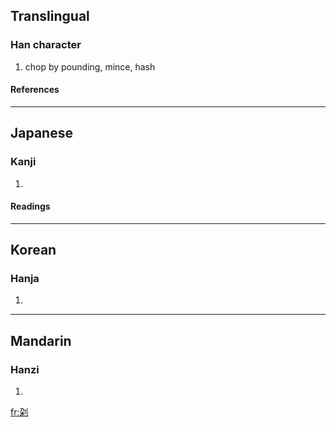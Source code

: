 {{see|剁}}

==Translingual==
===Han character===
{{Han char|rn=18|rad=刀|as=06|sn=8|four=|canj=弓木中弓 (NDLN)}}
# chop by pounding, mince, hash
====References====
{{Han ref|kx=0138.430|dkj=01957|hdz=10338.021|uh=5234|ud=21044}}
----
==Japanese==
===Kanji===
{{ja-kanji|grade=|rs=刀06}}
# {{defn|Japanese}}
====Readings====
{{ja-readings|on=[[た]] (ta)|kun=[[きる]] (kiru)}}
----
==Korean==
===Hanja===
{{ko-hanja|hangeul=타|rv=ta|mr=t'a}}
# {{defn|Korean}}
----
==Mandarin==
===Hanzi===
{{cmn-hanzi|pin=[[duò]] (duo4)|wg=to<sup>4</sup>}}
# {{defn|Mandarin}}

[[fr:刴]]